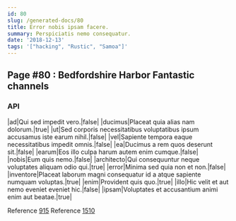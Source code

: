 ```yaml
---
id: 80
slug: /generated-docs/80
title: Error nobis ipsam facere.
summary: Perspiciatis nemo consequatur.
date: '2018-12-13'
tags: '["hacking", "Rustic", "Samoa"]'
---
```


## Page #80 : Bedfordshire Harbor Fantastic channels
### API

|ad|Qui sed impedit vero.|false|
|ducimus|Placeat quia alias nam dolorum.|true|
|ut|Sed corporis necessitatibus voluptatibus ipsum accusamus iste earum nihil.|false|
|vel|Sapiente tempora eaque necessitatibus impedit omnis.|false|
|ea|Ducimus a rem quos deserunt sit.|false|
|earum|Eos illo culpa harum autem enim cumque.|false|
|nobis|Eum quis nemo.|false|
|architecto|Qui consequuntur neque voluptates aliquam odio qui.|true|
|error|Minima sed quia non et non.|false|
|inventore|Placeat laborum magni consequatur id a atque sapiente numquam voluptas.|true|
|enim|Provident quis quo.|true|
|illo|Hic velit et aut nemo eveniet eveniet hic.|false|
|ipsam|Voluptates et accusantium animi enim aut beatae.|true|

Reference [915](/generated-docs/915)
Reference [1510](/generated-docs/1510)



